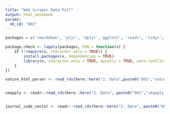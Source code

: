 ```yaml
---
title: "Web Scraper Data Pull"
output: html_notebook
params:
  nb_id: "002"
---
```



```r

packages = c('rmarkdown', 'plyr', 'dplyr','ggplot2', 'readr', 'tidyr', 'stringr',  'knitr', 'sparklyr', 'shiny', 'data.table', 'zoo','fasttime',"twitteR","openssl","httpuv" , 'rvest', 'httr','jsonlite','lubridate', 'twitteR','magrittr')

package.check <- lapply(packages, FUN = function(x) {
    if (!require(x, character.only = TRUE)) {
        install.packages(x, dependencies = TRUE)
        library(x, character.only = TRUE, quietly = TRUE, warn.conflicts = FALSE)
    }
})


```


```r


nature_html_parser <- read_rds(here::here("2. Data",paste0("001","nature_html_parser.rds")))


cmapply <- readr::read_rds(here::here("2. Data", paste0("001","cmapply.rds")))


journal_code_vector <- readr::read_rds(here::here("2. Data", paste0("001","_journal_code_vector.rds")))


```

